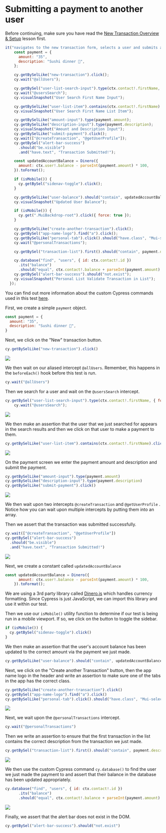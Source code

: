 # Submitting a payment to another user

Before continuing, make sure you have read the [New Transaction Overview & Setup](/real-world-examples/new-transaction-overview-and-setup) lesson first.

```js
it("navigates to the new transaction form, selects a user and submits a transaction payment", () => {
    const payment = {
      amount: "35",
      description: "Sushi dinner 🍣",
    };

    cy.getBySelLike("new-transaction").click();
    cy.wait("@allUsers");

    cy.getBySel("user-list-search-input").type(ctx.contact!.firstName, { force: true });
    cy.wait("@usersSearch");
    cy.visualSnapshot("User Search First Name Input");

    cy.getBySelLike("user-list-item").contains(ctx.contact!.firstName).click({ force: true });
    cy.visualSnapshot("User Search First Name List Item");

    cy.getBySelLike("amount-input").type(payment.amount);
    cy.getBySelLike("description-input").type(payment.description);
    cy.visualSnapshot("Amount and Description Input");
    cy.getBySelLike("submit-payment").click();
    cy.wait(["@createTransaction", "@getUserProfile"]);
    cy.getBySel("alert-bar-success")
      .should("be.visible")
      .and("have.text", "Transaction Submitted!");

    const updatedAccountBalance = Dinero({
      amount: ctx.user!.balance - parseInt(payment.amount) * 100,
    }).toFormat();

    if (isMobile()) {
      cy.getBySel("sidenav-toggle").click();
    }

    cy.getBySelLike("user-balance").should("contain", updatedAccountBalance);
    cy.visualSnapshot("Updated User Balance");

    if (isMobile()) {
      cy.get(".MuiBackdrop-root").click({ force: true });
    }

    cy.getBySelLike("create-another-transaction").click();
    cy.getBySel("app-name-logo").find("a").click();
    cy.getBySelLike("personal-tab").click().should("have.class", "Mui-selected");
    cy.wait("@personalTransactions");

    cy.getBySel("transaction-list").first().should("contain", payment.description);

    cy.database("find", "users", { id: ctx.contact!.id })
      .its("balance")
      .should("equal", ctx.contact!.balance + parseInt(payment.amount) * 100);
    cy.getBySel("alert-bar-success").should("not.exist");
    cy.visualSnapshot("Personal List Validate Transaction in List");
  });
```

You can find out more information about the custom Cypress commands used in this test [here](/real-world-examples/custom-cypress-commands).

First, we create a simple `payment` object.

```js
const payment = {
  amount: "35",
  description: "Sushi dinner 🍣",
}
```

Next, we click on the "New" transaction button.

```js
cy.getBySelLike("new-transaction").click()
```

![](/images/real-world-examples/new-transactions/submitting-a-payment-to-another-user/Screen_Shot_2021-09-14_at_3.56.39_PM.png)

We then wait on our aliased intercept `@allUsers`. Remember, this happens in the `beforeEach()` hook before this test is run.

```js
cy.wait("@allUsers")
```

Then we search for a user and wait on the `@usersSearch` intercept.

```js
cy.getBySel("user-list-search-input").type(ctx.contact!.firstName, { force: true });
    cy.wait("@usersSearch");
```

![](/images/real-world-examples/new-transactions/submitting-a-payment-to-another-user/Screen_Shot_2021-09-14_at_4.01.10_PM.png)

We then make an assertion that the user that we just searched for appears in the search results and then we click on that user to make a payment to them.

```js
cy.getBySelLike("user-list-item").contains(ctx.contact!.firstName).click({ force: true });
```

![](/images/real-world-examples/new-transactions/submitting-a-payment-to-another-user/Screen_Shot_2021-09-14_at_4.02.44_PM.png)

On the payment screen we enter the payment amount and description and submit the payment.

```js
cy.getBySelLike("amount-input").type(payment.amount)
cy.getBySelLike("description-input").type(payment.description)
cy.getBySelLike("submit-payment").click()
```

![](/images/real-world-examples/new-transactions/submitting-a-payment-to-another-user/Screen_Shot_2021-09-14_at_4.04.08_PM.png)

We then wait upon two intercepts `@createTransaction` and `@getUserProfile` . Notice how you can wait upon multiple intercepts by putting them into an array.

Then we assert that the transaction was submitted successfully.

```js
cy.wait(["@createTransaction", "@getUserProfile"])
cy.getBySel("alert-bar-success")
  .should("be.visible")
  .and("have.text", "Transaction Submitted!")
```

![](/images/real-world-examples/new-transactions/submitting-a-payment-to-another-user/Screen_Shot_2021-09-14_at_4.07.10_PM.png)

Next, we create a constant called `updatedAccountBalance`

```js
const updatedAccountBalance = Dinero({
      amount: ctx.user!.balance - parseInt(payment.amount) * 100,
    }).toFormat();
```

We are using a 3rd party library called [Dinero.js](https://dinerojs.com/) which handles currency formatting. Since Cypress is just JavaScript, we can import this library and use it within our test.

Then we use our `isMobile()` utility function to determine if our test is being run in a mobile viewport. If so, we click on the button to toggle the sidebar.

```js
if (isMobile()) {
  cy.getBySel("sidenav-toggle").click()
}
```

We then make an assertion that the user's account balance has been updated to the correct amount via the payment we just made.

```js
cy.getBySelLike("user-balance").should("contain", updatedAccountBalance)
```

Next, we click on the "Create another Transaction" button, then the app name logo in the header and write an assertion to make sure one of the tabs in the app has the correct class.

```js
cy.getBySelLike("create-another-transaction").click()
cy.getBySel("app-name-logo").find("a").click()
cy.getBySelLike("personal-tab").click().should("have.class", "Mui-selected")
```

![](/images/real-world-examples/new-transactions/submitting-a-payment-to-another-user/Screen_Shot_2021-09-14_at_4.14.03_PM.png)

Next, we wait upon the `@personalTransactions` intercept.

```js
cy.wait("@personalTransactions")
```

Then we write an assertion to ensure that the first transaction in the list contains the correct description from the transaction we just made.

```js
cy.getBySel("transaction-list").first().should("contain", payment.description)
```

![](/images/real-world-examples/new-transactions/submitting-a-payment-to-another-user/Screen_Shot_2021-09-14_at_4.16.18_PM.png)

We then use the custom Cypress command `cy.database()` to find the user we just made the payment to and assert that their balance in the database has been updated appropriately.

```js
cy.database("find", "users", { id: ctx.contact!.id })
      .its("balance")
      .should("equal", ctx.contact!.balance + parseInt(payment.amount) * 100);
```

![](/images/real-world-examples/new-transactions/submitting-a-payment-to-another-user/Screen_Shot_2021-09-14_at_4.18.23_PM.png)

Finally, we assert that the alert bar does not exist in the DOM.

```js
cy.getBySel("alert-bar-success").should("not.exist")
```
